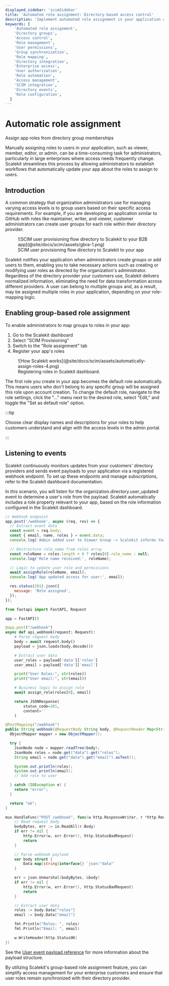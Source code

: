 ```yaml
---
displayed_sidebar: 'scimSidebar'
title: 'Automated role assignment: Directory-based access control'
description: 'Implement automated role assignment in your application using directory group memberships. Learn how to synchronize user roles with directory groups for efficient access management.'
keywords: [
    'Automated role assignment',
    'Directory groups',
    'Access control',
    'Role management',
    'User permissions',
    'Group synchronization',
    'Role mapping',
    'Directory integration',
    'Enterprise access',
    'User authorization',
    'Role automation',
    'Access management',
    'SCIM integration',
    'Directory events',
    'Role configuration',
  ]
---
```


# Automatic role assignment

<Subtitle>Assign app roles from directory group memberships</Subtitle>

Manually assigning roles to users in your application, such as viewer, member, editor, or admin, can be a time-consuming task for administrators, particularly in large enterprises where access needs frequently change. Scalekit streamlines this process by allowing administrators to establish workflows that automatically update your app about the roles to assign to users.

## Introduction

A common strategy that organization administrators use for managing varying access levels is to group users based on their specific access requirements. For example, if you are developing an application similar to GitHub with roles like maintainer, writer, and viewer, customer administrators can create user groups for each role within their directory provider.

<figure>
  ![SCIM user provisioning flow directory to Scalekit to your B2B
  app](@site/docs/scim/assets/gbra-1.png)
  <figcaption>SCIM user provisioning flow directory to Scalekit to your app</figcaption>
</figure>

Scalekit notifies your application when administrators create groups or add users to them, enabling you to take necessary actions such as creating or modifying user roles as directed by the organization's administrator. Regardless of the directory provider your customers use, Scalekit
delivers normalized information, eliminating the need for data transformation across different providers. A user can belong to multiple groups and, as a result, may be assigned multiple roles in your application, depending on your role-mapping logic.

## Enabling group-based role assignment

To enable administrators to map groups to roles in your app:

1. Go to the Scalekit dashboard
2. Select "SCIM Provisioning"
3. Switch to the "Role assignment" tab
4. Register your app's roles

<figure>
  ![How Scalekit works](@site/docs/scim/assets/automatically-assign-roles-4.png)
  <figcaption>Registering roles in Scalekit dashboard.</figcaption>
</figure>

The first role you create in your app becomes the default role automatically. This means users who
don't belong to any specific group will be assigned this role upon account creation. To change the
default role, navigate to the role settings, click the "..." menu next to the desired role, select
"Edit," and toggle the "Set as default role" option.

:::tip

Choose clear display names and descriptions for your roles to help customers understand and align
with the access levels in the admin portal.

:::

## Listening to events

Scalekit continuously monitors updates from your customers' directory providers and sends event
payloads to your application via a registered webhook endpoint. To set up these endpoints and manage
subscriptions, refer to the Scalekit dashboard documentation.

In this scenario, you will listen for the <SimpleCode>organization.directory.user_updated</SimpleCode> event to determine a user's role from
the payload. Scalekit automatically includes a role property relevant to your app, based on the role
information configured in the Scalekit dashboard.

<CodeWithHeader title="Webhook endpoint for role updates">

<Tabs groupId="tech-stack" queryString>

<TabItem value="Node.js" label="Node.js">

```javascript showLineNumbers
// Webhook endpoint
app.post('/webhook', async (req, res) => {
  // Extract event data
  const event = req.body;
  const { email, name, roles } = event.data;
  console.log('Admin added user to Viewer Group -> Scalekit informs Your App\n');

  // Destructure role_name from roles array
  const roleName = roles.length > 0 ? roles[0].role_name : null;
  console.log('Role name received:', roleName);

  // Logic to update user role and permissions
  await assignRole(roleName, email);
  console.log('App updated access for user:', email);

  res.status(201).json({
    message: 'Role assigned',
  });
});
```

</TabItem>

<TabItem value="python" label="Python">

```python showLineNumbers
from fastapi import FastAPI, Request

app = FastAPI()

@app.post("/webhook")
async def api_webhook(request: Request):
    # Parse request body
    body = await request.body()
    payload = json.loads(body.decode())

    # Extract user data
    user_roles = payload['data']['roles']
    user_email = payload['data']['email']

    print("User Roles:", str(roles))
    print("User email:", str(email))

    # Business logic to assign role
    await assign_role(roles[0], email)

    return JSONResponse(
        status_code=201,
        content=''
    )
```

</TabItem>

<TabItem value="java" label="Java">

```java showLineNumbers
@PostMapping("/webhook")
public String webhook(@RequestBody String body, @RequestHeader Map<String, String> headers) {
  ObjectMapper mapper = new ObjectMapper();

  try {
    JsonNode node = mapper.readTree(body);
    JsonNode roles = node.get("data").get("roles");
    String email = node.get("data").get("email").asText();

    System.out.println(roles);
    System.out.println(email);
    // Add role to user

  } catch (IOException e) {
    return "error";
  }

  return "ok";
}

```

</TabItem>

<TabItem value="go" label="Go">

```go showLineNumbers
mux.HandleFunc("POST /webhook", func(w http.ResponseWriter, r *http.Request) {
    // Read request body
    bodyBytes, err := io.ReadAll(r.Body)
    if err != nil {
        http.Error(w, err.Error(), http.StatusBadRequest)
        return
    }

    // Parse webhook payload
    var body struct {
        Data map[string]interface{} `json:"data"`
    }

    err = json.Unmarshal(bodyBytes, &body)
    if err != nil {
        http.Error(w, err.Error(), http.StatusBadRequest)
        return
    }

    // Extract user data
    roles := body.Data["roles"]
    email := body.Data["email"]

    fmt.Println("Roles: ", roles)
    fmt.Println("Email: ", email)

    w.WriteHeader(http.StatusOK)
})
```

</TabItem>

</Tabs>
</CodeWithHeader>

See the [User event payload reference](/apis#tag/Webhooks/organization.directory.user_updated) for
more information about the payload structure.

By utilizing Scalekit's group-based role assignment feature, you can simplify access management for
your enterprise customers and ensure that user roles remain synchronized with their directory
provider.
